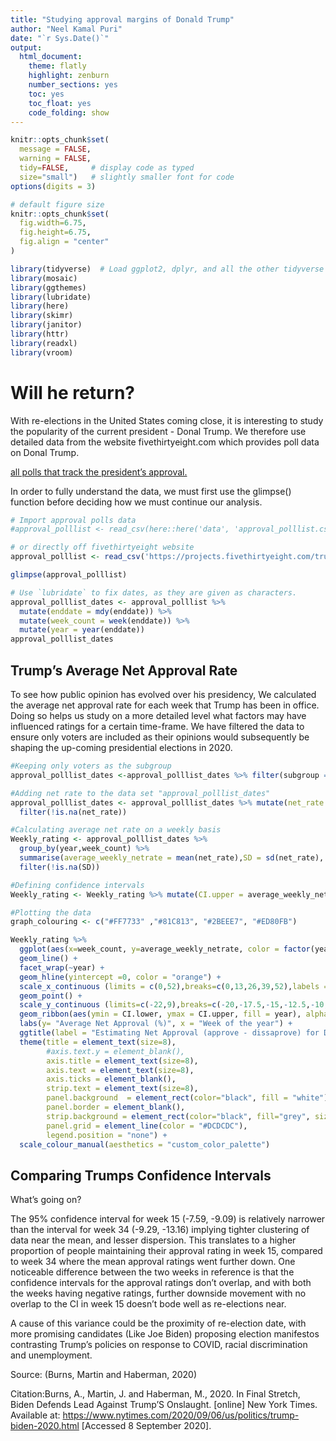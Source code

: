 ```yaml
---
title: "Studying approval margins of Donald Trump"
author: "Neel Kamal Puri"
date: "`r Sys.Date()`"
output:
  html_document:
    theme: flatly
    highlight: zenburn
    number_sections: yes
    toc: yes
    toc_float: yes
    code_folding: show
---
```



```r
knitr::opts_chunk$set(
  message = FALSE, 
  warning = FALSE, 
  tidy=FALSE,     # display code as typed
  size="small")   # slightly smaller font for code
options(digits = 3)

# default figure size
knitr::opts_chunk$set(
  fig.width=6.75, 
  fig.height=6.75,
  fig.align = "center"
)
```


```r
library(tidyverse)  # Load ggplot2, dplyr, and all the other tidyverse packages
library(mosaic)
library(ggthemes)
library(lubridate)
library(here)
library(skimr)
library(janitor)
library(httr)
library(readxl)
library(vroom)
```

# Will he return?

With re-elections in the United States coming close, it is interesting to study the popularity of the current president - Donal Trump. We therefore use detailed data from the website fivethirtyeight.com which provides poll data on Donal Trump.

[all polls that track the president's approval.](https://projects.fivethirtyeight.com/trump-approval-ratings)

In order to fully understand the data, we must first use the glimpse() function before deciding how we must continue our analysis. 

```r
# Import approval polls data
#approval_polllist <- read_csv(here::here('data', 'approval_polllist.csv'))

# or directly off fivethirtyeight website
approval_polllist <- read_csv('https://projects.fivethirtyeight.com/trump-approval-data/approval_polllist.csv') 

glimpse(approval_polllist)

# Use `lubridate` to fix dates, as they are given as characters.
approval_polllist_dates <- approval_polllist %>% 
  mutate(enddate = mdy(enddate)) %>% 
  mutate(week_count = week(enddate)) %>% 
  mutate(year = year(enddate))
approval_polllist_dates
```

## Trump's Average Net Approval Rate

To see how public opinion has evolved over his presidency,  We calculated the average net approval rate for each week that Trump has been in  office. Doing so helps us study on a more detailed level what factors may have influenced ratings for a certain time-frame. We have filtered the data to ensure only voters are included as their opinions would subsequently be shaping the up-coming presidential elections in 2020.  

```r

#Keeping only voters as the subgroup 
approval_polllist_dates <-approval_polllist_dates %>% filter(subgroup == "Voters")

#Adding net rate to the data set "approval_polllist_dates"
approval_polllist_dates <- approval_polllist_dates %>% mutate(net_rate = (approve-disapprove)/(approve+disapprove)*100) %>%
  filter(!is.na(net_rate))

#Calculating average net rate on a weekly basis
Weekly_rating <- approval_polllist_dates %>% 
  group_by(year,week_count) %>% 
  summarise(average_weekly_netrate = mean(net_rate),SD = sd(net_rate), SE = SD/sqrt(length(net_rate)), DF = length(net_rate)-1) %>%
  filter(!is.na(SD)) 

#Defining confidence intervals
Weekly_rating <- Weekly_rating %>% mutate(CI.upper = average_weekly_netrate+qt(.975,DF)*SE, CI.lower = average_weekly_netrate-qt(.975,DF)*SE)

#Plotting the data
graph_colouring <- c("#FF7733" ,"#81C813", "#2BEEE7", "#ED80FB")

Weekly_rating %>%
  ggplot(aes(x=week_count, y=average_weekly_netrate, color = factor(year))) + 
  geom_line() +  
  facet_wrap(~year) + 
  geom_hline(yintercept =0, color = "orange") + 
  scale_x_continuous (limits = c(0,52),breaks=c(0,13,26,39,52),labels = c("0", "13","26","39","52"))+ 
  geom_point() +
  scale_y_continuous (limits=c(-22,9),breaks=c(-20,-17.5,-15,-12.5,-10,-7.5,-5,-2.5,0,2.5,5,7.5)) +
  geom_ribbon(aes(ymin = CI.lower, ymax = CI.upper, fill = year), alpha=.2) +
  labs(y= "Average Net Approval (%)", x = "Week of the year") + 
  ggtitle(label = "Estimating Net Approval (approve - dissaprove) for Donald Trump", subtitle = "Weekly average of all polls") +
  theme(title = element_text(size=8),
        #axis.text.y = element_blank(),
        axis.title = element_text(size=8),
        axis.text = element_text(size=8),
        axis.ticks = element_blank(),
        strip.text = element_text(size=8),
        panel.background  = element_rect(color="black", fill = "white"),
        panel.border = element_blank(),
        strip.background = element_rect(color="black", fill="grey", size=.5),
        panel.grid = element_line(color = "#DCDCDC"),
        legend.position = "none") +
  scale_colour_manual(aesthetics = "custom_color_palette")
```

## Comparing Trumps Confidence Intervals

What's going on? 

The 95% confidence interval for week 15 (-7.59, -9.09) is relatively narrower than the interval for week 34 (-9.29, -13.16) implying tighter clustering of data near the mean, and lesser dispersion. This translates to a higher proportion of people maintaining their approval rating in week 15, compared to week 34 where the mean approval ratings went further down. One noticeable difference between the two weeks in reference is that the confidence intervals for the approval ratings don't overlap, and with both the weeks having negative ratings, further downside movement with no overlap to the CI in week 15 doesn't bode well as re-elections near. 

A cause of this variance could be the proximity of re-election date, with more promising candidates (Like Joe Biden) proposing election manifestos contrasting Trump's policies on response to COVID, racial discrimination and unemployment.

Source: (Burns, Martin and Haberman, 2020)

Citation:Burns, A., Martin, J. and Haberman, M., 2020. In Final Stretch, Biden Defends Lead Against Trump’S Onslaught. [online] New York Times. Available at: <https://www.nytimes.com/2020/09/06/us/politics/trump-biden-2020.html> [Accessed 8 September 2020].
